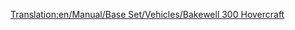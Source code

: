 [[Translation:en/Manual/Base Set/Vehicles/Bakewell 300 Hovercraft]]

{{es/Barcos|Nombre=Hovercraft Bekewell 300
|Imagen=[[File:en/Hovercraft.png|Hovercraft Bekewell 300]]
|Precio=57.868 € (28.934 £)
|Velocidad=112 km/h (70 mph)
|Coste-anual=6.234 € (3.117 £)
|Diseño=1968
|Duración=25
|Capacidad=100 Pasajeros
|Descripción= El Hovercraft Bekewell 300 es un ferry aerodeslizador de alta velocidad diseñado para moverse entre puertos con larga distancia de separación. Su alta velocidad le da ventaja sobre otros barcos. Nota: Este [https://www.wikipedia.org/wiki/es:aerodeslizador aerodeslizador] solo funciona en el mar, y no puede atravesar casillas de tierra.
|Vida-real=Ficción, pero Bakewell formó parte del equipo de garantía de calidad de Transport Tycoon Deluxe.
}}